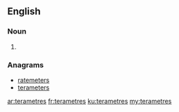 ==English==

===Noun===
{{head|en}}

# {{plural of|terametre}}

===Anagrams===
* [[ratemeters#English|ratemeters]]
* [[terameters#English|terameters]]

[[ar:terametres]]
[[fr:terametres]]
[[ku:terametres]]
[[my:terametres]]